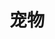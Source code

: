 # 宠物
<ScDailyConversation />
<br />
<Dialog>
# Do you have any pets?
#### No, I don't. What about you?
# I have a dog. I [rescued/v.] him from the dog [shelter/n./2] three years ago. He's five years old.
#### what [breed/n.] is he?
# He's a Golden Retriever.
#### That's nice. I would like a dog but my [landlord/n.] does not allow pets. It's written in my apartment [lease/n./2].
# I'm sorry to hear that.
#### That's OK. At least I save money by not buying dog food or paying vet bills.
# Maybe you can [dog-sit/v.] for me when I'm away this summer.
#### Sure! I'd be happy to, as long as you're willing to pay.
</Dialog>
